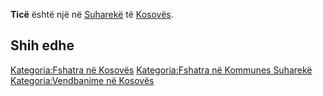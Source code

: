 {{Fshat në 
 | Emri                = Ticë
 | EmriAlt                = 
 | NAME_SHORT_FORM=      
 | NAME_GENERIC=      
 | NAME_SORT_NAME_RO=      TICE
 | FULL_NAME_RO = Ticë
 | FULL_NAME_ND_RO=Tice
 | SORT_NAME_RG=TICE
 | FULL_NAME_RG=Ticë
 | FULL_NAME_ND_RG=Tice
 | SRP_NAME_SHORT_FORM=      
 | SRP_NAME_GENERIC=      
 | SRP_NAME_SORT_NAME_RO=      
 | SRP_FULL_NAME_RO = 
 | SRP_FULL_NAME_ND_RO=
 | SRP_SORT_NAME_RG=
 | SRP_FULL_NAME_RG=
 | SRP_FULL_NAME_ND_RG=
 | Emri (Rasa dhanore) = 
 | Figura              = 
 | Shteti              = Kosovo
 | Komuna              = Suharekë
 | Kodi postar         = 
 | Sipërfaqja          = 

 | Popullsia           = 

 | Regj. i popullsisë  = 
 | Dend. e popullsisë  = 
 | Faqja zyrtare       = 
 <!--- Koordinatat ----> 
 | Gjerësia            = 42.67
 | Gjatësia            = 20.744167
 | Lartësia            = 
}}
'''Ticë''' është një [[]] në [[Suharekë]] të [[Kosovës]].

<!-- == Gjeografia == -->
<!-- == Historia == -->
<!-- == Demografia == -->
== Shih edhe ==
{{Komuna Suharekë}}
{{Kosovo-Administrata-Cung}}

[[Kategoria:Fshatra në Kosovës]]
[[Kategoria:Fshatra në Kommunes Suharekë]]
[[Kategoria:Vendbanime në Kosovës]]
